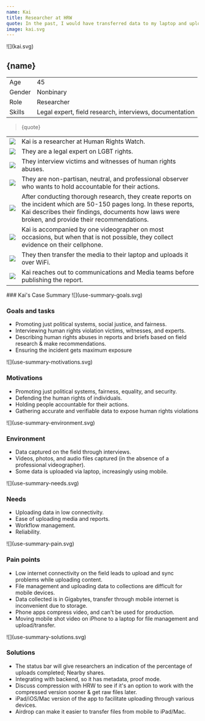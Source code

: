 ```yaml
---
name: Kai
title: Researcher at HRW
quote: In the past, I would have transferred data to my laptop and uploaded it from there, but I don't do that anymore. I only upload media from my mobile device now.
image: kai.svg
---
```



<ProfileSection>
![](kai.svg)

## **{name}**

|        |                                                         |
| ------ | ------------------------------------------------------- |
| Age    | 45                                                      |
| Gender | Nonbinary                                               |
| Role   | Researcher                                              |
| Skills | Legal expert, field research, interviews, documentation |

> {quote}

|                    |                                                                                                                                                                                                                         |
| ------------------ | ----------------------------------------------------------------------------------------------------------------------------------------------------------------------------------------------------------------------- |
| ![](hrw.svg)       | Kai is a researcher at Human Rights Watch.                                                                                                                                                                              |
| ![](folder.svg)    | They are a legal expert on LGBT rights.                                                                                                                                                                                 |
| ![](play.svg)      | They interview victims and witnesses of human rights abuses.                                                                                                                                                            |
| ![](hands.svg)     | They are non-partisan, neutral, and professional observer who wants to hold accountable for their actions.                                                                                                              |
| ![](website.svg)   | After conducting thorough research, they create reports on the incident which are 50-150 pages long. In these reports, Kai describes their findings, documents how laws were broken, and provide their recommendations. |
| ![](checkmark.svg) | Kai is accompanied by one videographer on most occasions, but when that is not possible, they collect evidence on their cellphone.                                                                                      |
| ![](squares.svg)   | They then transfer the media to their laptop and uploads it over WiFi.                                                                                                                                                  |
| ![](squares.svg)   | Kai reaches out to communications and Media teams before publishing the report.                                                                                                                                         |

</ProfileSection>
<AchievementsSection>
    ### Kai's Case Summary

<AchievementItem>
![](use-summary-goals.svg)

### Goals and tasks

- Promoting just political systems, social justice, and fairness. 
- Interviewing human rights violation victims, witnesses, and experts. 
- Describing human rights abuses in reports and briefs based on field research & make recommendations. 
- Ensuring the incident gets maximum exposure

</AchievementItem>
<AchievementItem>
![](use-summary-motivations.svg)

### Motivations

- Promoting just political systems, fairness, equality, and security. 
- Defending the human rights of individuals. 
- Holding people accountable for their actions. 
- Gathering accurate and verifiable data to expose human rights violations

</AchievementItem>
<AchievementItem>
![](use-summary-environment.svg)

### Environment

- Data captured on the field through interviews. 
- Videos, photos, and audio files captured (in the absence of a professional videographer). 
- Some data is uploaded via laptop, increasingly using mobile.

</AchievementItem>

<AchievementItem>
![](use-summary-needs.svg)

### Needs

- Uploading data in low connectivity. 
- Ease of uploading media and reports. 
- Workflow management. 
- Reliability.

</AchievementItem>
<AchievementItem>
![](use-summary-pain.svg)

### Pain points

- Low internet connectivity on the field leads to upload and sync problems while uploading content. 
- File management and uploading data to collections are difficult for mobile devices. 
- Data collected is in Gigabytes, transfer through mobile internet is inconvenient due to storage. 
- Phone apps compress video, and can't be used for production. 
- Moving mobile shot video on iPhone to a laptop for file management and upload/transfer.

</AchievementItem>
<AchievementItem>
![](use-summary-solutions.svg)

### Solutions

- The status bar will give researchers an indication of the percentage of uploads completed; Nearby shares. 
- Integrating with backend, so it has metadata, proof mode. 
- Discuss compression with HRW to see if it's an option to work with the compressed version sooner & get raw files later. 
- iPad/iOS/Mac version of the app to facilitate uploading through various devices. 
- Airdrop can make it easier to transfer files from mobile to iPad/Mac.

</AchievementItem>
</AchievementsSection>
